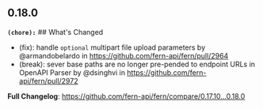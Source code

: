 ## 0.18.0
**`(chore):`** ## What's Changed
* (fix): handle `optional` multipart file upload parameters by @armandobelardo in https://github.com/fern-api/fern/pull/2964
* (break): sever base paths are no longer pre-pended to endpoint URLs in OpenAPI Parser by @dsinghvi in https://github.com/fern-api/fern/pull/2972


**Full Changelog**: https://github.com/fern-api/fern/compare/0.17.10...0.18.0

